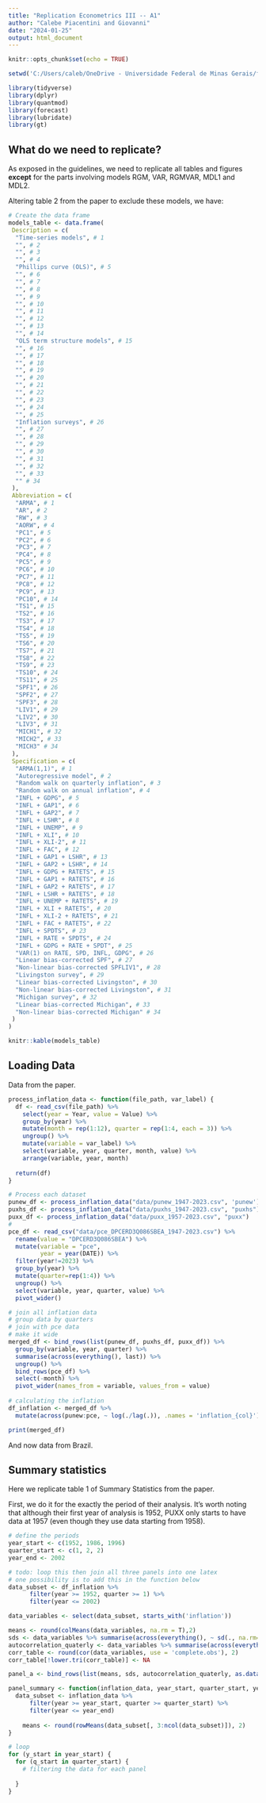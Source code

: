 ---
title: "Replication Econometrics III -- A1"
author: "Calebe Piacentini and Giovanni"
date: "2024-01-25"
output: html_document
---

```{r setup, include=FALSE}
knitr::opts_chunk$set(echo = TRUE)

setwd('C:/Users/caleb/OneDrive - Universidade Federal de Minas Gerais/faculdade/insper/2023/econometrics/III/replication')

library(tidyverse)
library(dplyr)
library(quantmod)
library(forecast)
library(lubridate)
library(gt)
```

## What do we need to replicate?

As exposed in the guidelines, we need to replicate all tables and figures **except** for the parts involving models RGM, VAR, RGMVAR, MDL1 and MDL2.

Altering table 2 from the paper to exclude these models, we have:

```{r models}
# Create the data frame
models_table <- data.frame(
 Description = c(
  "Time-series models", # 1
  "", # 2
  "", # 3
  "", # 4
  "Phillips curve (OLS)", # 5
  "", # 6
  "", # 7
  "", # 8
  "", # 9
  "", # 10
  "", # 11
  "", # 12
  "", # 13
  "", # 14
  "OLS term structure models", # 15
  "", # 16
  "", # 17
  "", # 18
  "", # 19
  "", # 20
  "", # 21
  "", # 22
  "", # 23
  "", # 24
  "", # 25
  "Inflation surveys", # 26
  "", # 27
  "", # 28
  "", # 29
  "", # 30
  "", # 31
  "", # 32
  "", # 33
  "" # 34
 ),
 Abbreviation = c(
  "ARMA", # 1
  "AR", # 2
  "RW", # 3
  "AORW", # 4
  "PC1", # 5
  "PC2", # 6
  "PC3", # 7
  "PC4", # 8
  "PC5", # 9
  "PC6", # 10
  "PC7", # 11
  "PC8", # 12
  "PC9", # 13
  "PC10", # 14
  "TS1", # 15
  "TS2", # 16
  "TS3", # 17
  "TS4", # 18
  "TS5", # 19
  "TS6", # 20
  "TS7", # 21
  "TS8", # 22
  "TS9", # 23
  "TS10", # 24
  "TS11", # 25
  "SPF1", # 26
  "SPF2", # 27
  "SPF3", # 28
  "LIV1", # 29
  "LIV2", # 30
  "LIV3", # 31
  "MICH1", # 32
  "MICH2", # 33
  "MICH3" # 34
 ),
 Specification = c(
  "ARMA(1,1)", # 1
  "Autoregressive model", # 2
  "Random walk on quarterly inflation", # 3
  "Random walk on annual inflation", # 4
  "INFL + GDPG", # 5
  "INFL + GAP1", # 6
  "INFL + GAP2", # 7
  "INFL + LSHR", # 8
  "INFL + UNEMP", # 9
  "INFL + XLI", # 10
  "INFL + XLI-2", # 11
  "INFL + FAC", # 12
  "INFL + GAP1 + LSHR", # 13
  "INFL + GAP2 + LSHR", # 14
  "INFL + GDPG + RATETS", # 15
  "INFL + GAP1 + RATETS", # 16
  "INFL + GAP2 + RATETS", # 17
  "INFL + LSHR + RATETS", # 18
  "INFL + UNEMP + RATETS", # 19
  "INFL + XLI + RATETS", # 20
  "INFL + XLI-2 + RATETS", # 21
  "INFL + FAC + RATETS", # 22
  "INFL + SPDTS", # 23
  "INFL + RATE + SPDTS", # 24
  "INFL + GDPG + RATE + SPDT", # 25
  "VAR(1) on RATE, SPD, INFL, GDPG", # 26
  "Linear bias-corrected SPF", # 27
  "Non-linear bias-corrected SPFLIV1", # 28
  "Livingston survey", # 29
  "Linear bias-corrected Livingston", # 30
  "Non-linear bias-corrected Livingston", # 31
  "Michigan survey", # 32
  "Linear bias-corrected Michigan", # 33
  "Non-linear bias-corrected Michigan" # 34
 )
)

knitr::kable(models_table)
```


## Loading Data

Data from the paper.

```{r load_data}

process_inflation_data <- function(file_path, var_label) {
  df <- read_csv(file_path) %>%
    select(year = Year, value = Value) %>%
    group_by(year) %>% 
    mutate(month = rep(1:12), quarter = rep(1:4, each = 3)) %>% 
    ungroup() %>% 
    mutate(variable = var_label) %>% 
    select(variable, year, quarter, month, value) %>% 
    arrange(variable, year, month)
  
  return(df)
}

# Process each dataset
punew_df <- process_inflation_data("data/punew_1947-2023.csv", 'punew')
puxhs_df <- process_inflation_data("data/puxhs_1947-2023.csv", "puxhs")
puxx_df <- process_inflation_data("data/puxx_1957-2023.csv", "puxx")
#
pce_df <- read_csv("data/pce_DPCERD3Q086SBEA_1947-2023.csv") %>%
  rename(value = "DPCERD3Q086SBEA") %>% 
  mutate(variable = "pce",
         year = year(DATE)) %>% 
  filter(year!=2023) %>% 
  group_by(year) %>% 
  mutate(quarter=rep(1:4)) %>% 
  ungroup() %>% 
  select(variable, year, quarter, value) %>% 
  pivot_wider()

# join all inflation data 
# group data by quarters
# join with pce data
# make it wide
merged_df <- bind_rows(list(punew_df, puxhs_df, puxx_df)) %>%
  group_by(variable, year, quarter) %>% 
  summarise(across(everything(), last)) %>% 
  ungroup() %>% 
  bind_rows(pce_df) %>% 
  select(-month) %>% 
  pivot_wider(names_from = variable, values_from = value)
  
# calculating the inflation
df_inflation <- merged_df %>% 
  mutate(across(punew:pce, ~ log(./lag(.)), .names = 'inflation_{col}'))

print(merged_df)

```

And now data from Brazil.

## Summary statistics

Here we replicate table 1 of Summary Statistics from the paper.

First, we do it for the exactly the period of their analysis. It's worth noting that although their first year of analysis is 1952, PUXX only starts to have data at 1957 (even though they use data starting from 1958).

```{r summary_statistics}
# define the periods
year_start <- c(1952, 1986, 1996)
quarter_start <- c(1, 2, 2)
year_end <- 2002

# todo: loop this then join all three panels into one latex
# one possibility is to add this in the function below
data_subset <- df_inflation %>% 
      filter(year >= 1952, quarter >= 1) %>% 
      filter(year <= 2002)

data_variables <- select(data_subset, starts_with('inflation'))

means <- round(colMeans(data_variables, na.rm = T),2)
sds <- data_variables %>% summarise(across(everything(), ~ sd(., na.rm=T)))
autocorrelation_quaterly <- data_variables %>% summarise(across(everything(), ~ cor(., lag(., 4), use='complete.obs')))
corr_table <- round(cor(data_variables, use = 'complete.obs'), 2)
corr_table[!lower.tri(corr_table)] <- NA

panel_a <- bind_rows(list(means, sds, autocorrelation_quaterly, as.data.frame(corr_table)))

panel_summary <- function(inflation_data, year_start, quarter_start, year_end){
  data_subset <- inflation_data %>% 
      filter(year >= year_start, quarter >= quarter_start) %>% 
      filter(year <= year_end)
    
    means <- round(rowMeans(data_subset[, 3:ncol(data_subset)]), 2)
}

# loop
for (y_start in year_start) {
  for (q_start in quarter_start) {
    # filtering the data for each panel
    
  }
}

```


